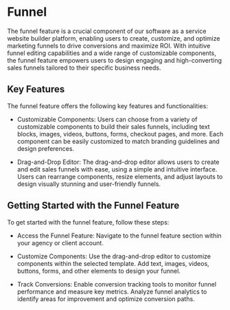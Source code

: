 # Funnel
The funnel feature is a crucial component of our software as a service website builder platform, enabling users to create, customize, and optimize marketing funnels to drive conversions and maximize ROI. With intuitive funnel editing capabilities and a wide range of customizable components, the funnel feature empowers users to design engaging and high-converting sales funnels tailored to their specific business needs.

## Key Features
The funnel feature offers the following key features and functionalities:

* Customizable Components: Users can choose from a variety of customizable components to build their sales funnels, including text blocks, images, videos, buttons, forms, checkout pages, and more. Each component can be easily customized to match branding guidelines and design preferences.

* Drag-and-Drop Editor: The drag-and-drop editor allows users to create and edit sales funnels with ease, using a simple and intuitive interface. Users can rearrange components, resize elements, and adjust layouts to design visually stunning and user-friendly funnels.

## Getting Started with the Funnel Feature
To get started with the funnel feature, follow these steps:

* Access the Funnel Feature: Navigate to the funnel feature section within your agency or client account.

* Customize Components: Use the drag-and-drop editor to customize components within the selected template. Add text, images, videos, buttons, forms, and other elements to design your funnel.

* Track Conversions: Enable conversion tracking tools to monitor funnel performance and measure key metrics. Analyze funnel analytics to identify areas for improvement and optimize conversion paths.
